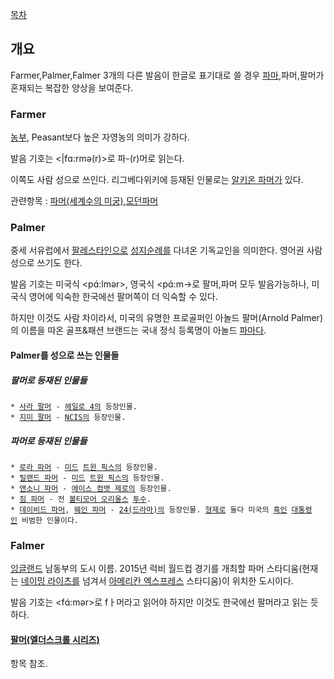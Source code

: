 [[목차]]

== 개요 ==
Farmer,Palmer,Falmer 3개의 다른 발음이 한글로 표기대로 쓸 경우 [[파마]],파머,팔머가 혼재되는 복잡한 양상을 보여준다.
=== Farmer ===
[[농부]], Peasant보다 높은 자영농의 의미가 강하다.

발음 기호는 <|fɑ:rmə(r)>로 파-(r)머로 읽는다.

이쪽도 사람 성으로 쓰인다. 리그베다위키에 등재된 인물로는 [[알키온 파머]]가 있다.

관련항목 : [[파머(세계수의 미궁)]],[[모던파머]]
 
=== Palmer ===
중세 서유럽에서 [[팔레스타인]]으로 [[성지순례]]를 다녀온 기독교인을 의미한다. 영어권 사람 성으로 쓰기도 한다.

발음 기호는 미국식 <pɑ́:lmər>, 영국식 <pɑ́:m->로 팔머,파머 모두 발음가능하나, 미국식 영어에 익숙한 한국에선 팔머쪽이 더 익숙할 수 있다.

하지만 이것도 사람 차이라서, 미국의 유명한 프로골퍼인 아놀드 팔머(Arnold Palmer)의 이름을 따온 골프&패션 브랜드는 국내 정식 등록명이 아놀드 [[파마]]다.

==== Palmer를 성으로 쓰는 인물들 ====
===== 팔머로 등재된 인물들 =====
 * [[사라 팔머]] - [[헤일로 4]]의 등장인물.
 * [[지미 팔머]] - [[NCIS]]의 등장인물.

===== 파머로 등재된 인물들 =====
 * [[로라 파머]] - [[미드]] [[트윈 픽스]]의 등장인물.
 * [[릴랜드 파머]] - [[미드]] [[트윈 픽스]]의 등장인물.
 * [[앤소니 파머]] - [[에이스 컴뱃 제로]]의 등장인물.
 * [[짐 파머]] - 전 [[볼티모어 오리올스]] [[투수]].
 * [[데이비드 파머]], [[웨인 파머]] - [[24(드라마)]]의 등장인물. [[형제]]로 둘다 미국의 [[흑인]] [[대통령]]인 비범한 인물이다.

=== Falmer ===
[[잉글랜드]] 남동부의 도시 이름. 2015년 럭비 월드컵 경기를 개최할 파머 스타디움(현재는 [[네이밍 라이츠]]를 넘겨서 [[아메리칸 엑스프레스]] 스타디움)이 위치한 도시이다.

발음 기호는 <fɑ́:mər>로 fㅏ머라고 읽어야 하지만 이것도 한국에선 팔머라고 읽는 듯 하다.

==== [[팔머(엘더스크롤 시리즈)]] ====
항목 참조.
